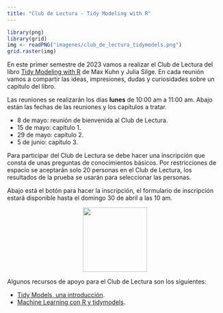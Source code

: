 ```yaml
---
title: "Club de Lectura - Tidy Modeling with R"
---
```


```r
library(png)
library(grid)
img <- readPNG("imagenes/club_de_lectura_tidymodels.png")
grid.raster(img)
```

En este primer semestre de 2023 vamos a realizar el Club de Lectura del libro [Tidy Modeling with R](https://www.tmwr.org) de Max Kuhn y Julia Silge. En cada reunión vamos a compartir las ideas, impresiones, dudas y curiosidades sobre un capítulo del libro.

Las reuniones se realizarán los días __lunes__ de 10:00 am a 11:00 am. Abajo están las fechas de las reuniones y los capítulos a tratar.

- 8 de mayo: reunión de bienvenida al Club de Lectura.
- 15 de mayo: capítulo 1.
- 29 de mayo: capítulo 2.
- 5 de junio: capítulo 3.

Para participar del Club de Lectura se debe hacer una inscripción que consta de unas preguntas de conocimientos básicos. Por restricciones de espacio se aceptarán solo 20 personas en el Club de Lectura, los resultados de la prueba se usarán para seleccionar las personas.

Abajo está el botón para hacer la inscripción, el formulario de inscripción estará disponible hasta el domingo 30 de abril a las 10 am.

<center>
<a href="https://docs.google.com/forms/d/e/1FAIpQLSeXtyg2AwfG1pFh64HCz7Vvf1YaDmb9KnBWsFdz40eWPTzH1w/viewform?usp=share_link"><img src="imagenes/inscripcion.png" border="0" width="150" height="150"/></a>
</center>

Algunos recursos de apoyo para el Club de Lectura son los siguientes:

- [Tidy Models, una introducción](https://diegokoz.github.io/EEA2019/clase%208/tidymodels.nb.html).
- [Machine Learning con R y tidymodels](https://rpubs.com/Joaquin_AR/598171).


